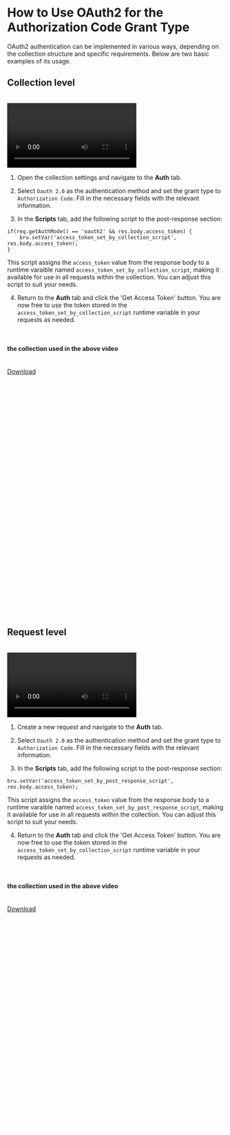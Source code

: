 # How to Use OAuth2 for the Authorization Code Grant Type

OAuth2 authentication can be implemented in various ways, depending on the collection structure and specific requirements. Below are two basic examples of its usage.

## Collection level

<br />

<video controls className="mt-10">
  <source
    src="/screenrecordings/oauth2/authorization-code-collection-level.mp4"
    type="video/mp4"
  />
  Your browser does not support the video tag.
</video>

<br />

1. Open the collection settings and navigate to the **Auth** tab.

2. Select `Oauth 2.0` as the authentication method and set the grant type to `Authorization Code`. Fill in the necessary fields with the relevant information.

3. In the **Scripts** tab, add the following script to the post-response section:

```javascript"
if(req.getAuthMode() == 'oauth2' && res.body.access_token) {
    bru.setVar('access_token_set_by_collection_script', res.body.access_token);
}
```

This script assigns the `access_token` value from the response body to a runtime varaible named `access_token_set_by_collection_script`, making it available for use in all requests within the collection. You can adjust this script to suit your needs.

4. Return to the **Auth** tab and click the 'Get Access Token' button. You are now free to use the token stored in the `access_token_set_by_collection_script` runtime variable in your requests as needed.

<br />

#### the collection used in the above video

<br />

<a href="/files/oauth2-authorization-code-collection-level.json" download="oauth2-authorization-code-collection-level.json" className="mt-2">
  <div className="hover:underline w-fit border border-slate-500 rounded-md py-1 px-2 flex flex-row justify-center items-center gap-2">
    <div className="mt-1 w-fit">Download</div>
    <svg
        width={20}
        height={20}
        viewBox="0 0 32 32"
        xmlns="http://www.w3.org/2000/svg"
    >
        <g fill="none" fillRule="evenodd">
        <path d="M0 0h32v32H0z" />
        <path
            d="M22.01 0 30 10.018V32H2V0zm-.964 2H4v28h24V10.718zM17 9l-.001 10.085 3.269-3.267 1.414 1.414-5.657 5.657-.025-.025-.025.025-5.657-5.657 1.414-1.414L15 19.084V9z"
            fill="#fff5"
            fillRule="nonzero"
        />
        </g>
    </svg>
  </div>
</a>

<br />
<br />
<br />

## Request level

<br />

<video controls className="mt-10">
  <source
    src="/screenrecordings/oauth2/authorization-code-request-level.mp4"
    type="video/mp4"
  />
  Your browser does not support the video tag.
</video>

<br />

1. Create a new request and navigate to the **Auth** tab.

2. Select `Oauth 2.0` as the authentication method and set the grant type to `Authorization Code`. Fill in the necessary fields with the relevant information.

3. In the **Scripts** tab, add the following script to the post-response section:

```javascript"
bru.setVar('access_token_set_by_post_response_script', res.body.access_token);
```

This script assigns the `access_token` value from the response body to a runtime varaible named `access_token_set_by_post_response_script`, making it available for use in all requests within the collection. You can adjust this script to suit your needs.

4. Return to the **Auth** tab and click the 'Get Access Token' button. You are now free to use the token stored in the `access_token_set_by_collection_script` runtime variable in your requests as needed.

<br />

#### the collection used in the above video

<br />

<a href="/files/oauth2-authorization-code-request-level.json" download="oauth2-authorization-code-request-level.json" className="mt-2">
  <div className="hover:underline w-fit border border-slate-500 rounded-md py-1 px-2 flex flex-row justify-center items-center gap-2">
    <div className="mt-1 w-fit">Download</div>
    <svg
        width={20}
        height={20}
        viewBox="0 0 32 32"
        xmlns="http://www.w3.org/2000/svg"
    >
        <g fill="none" fillRule="evenodd">
        <path d="M0 0h32v32H0z" />
        <path
            d="M22.01 0 30 10.018V32H2V0zm-.964 2H4v28h24V10.718zM17 9l-.001 10.085 3.269-3.267 1.414 1.414-5.657 5.657-.025-.025-.025.025-5.657-5.657 1.414-1.414L15 19.084V9z"
            fill="#fff5"
            fillRule="nonzero"
        />
        </g>
    </svg>
  </div>
</a>

<br />
<br />